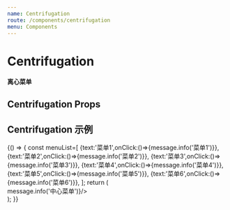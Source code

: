 ```yaml
---
name: Centrifugation
route: /components/centrifugation
menu: Components
---
```



# Centrifugation
#### 离心菜单
## Centrifugation Props

<Props of={Centrifugation} />

## Centrifugation 示例
<Playground>
    {() => {
       const menuList=[
         {text:'菜单1',onClick:()=>{message.info('菜单1')}},
         {text:'菜单2',onClick:()=>{message.info('菜单2')}},
         {text:'菜单3',onClick:()=>{message.info('菜单3')}},
         {text:'菜单4',onClick:()=>{message.info('菜单4')}},
         {text:'菜单5',onClick:()=>{message.info('菜单5')}},
         {text:'菜单6',onClick:()=>{message.info('菜单6')}},
       ];
        return (
           <div style={{padding:20}}>
             <div style={{height:300,display:'flex',alignItems:'center',justifyContent:'center'}}>
                <Centrifugation centerText="中心" 
                centerRadius={30} menuList={menuList} onCenterClick={()=>message.info('中心菜单')}/>
             </div>
             <div style={{height:300,display:'flex',alignItems:'center',justifyContent:'center'}}>
                <Centrifugation centerText="中心" 
                centerRadius={30} menuList={menuList.slice(0,4)} degree={90} distance={30}/>
             </div>
           </div>
        );
    }}
</Playground>